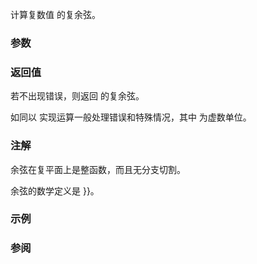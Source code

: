 {{cpp/title|cos{{small|(std::complex)}}}}
{{cpp/numeric/complex/navbar}}
{{ddcl|header=complex|1=
template&lt; class T &gt; 
complex&lt;T&gt; cos( const complex&lt;T&gt;&amp; z );
}}

计算复数值 {{c|z}} 的复余弦。

===参数===
{{par begin}}
{{par|z|复数值}}
{{par end}}

===返回值===

若不出现错误，则返回 {{c|z}} 的复余弦。

如同以 {{tt|[[cpp/numeric/complex/cosh|std::cosh]](i * z)}} 实现运算一般处理错误和特殊情况，其中 {{tt|i}} 为虚数单位。

===注解===
余弦在复平面上是整函数，而且无分支切割。

余弦的数学定义是 {{math|cos z {{=}} {{mfrac|e{{su|p=iz}}+e{{su|p=-iz}}|2}}}}。

===示例===
{{example
|code=
#include &lt;cmath&gt;
#include &lt;complex&gt;
#include &lt;iostream&gt;

int main()
{
    std::cout &lt;&lt; std::fixed;
    std::complex&lt;double&gt; z(1.0, 0.0); // 表现为沿实轴的实余弦
    std::cout &lt;&lt; "cos" &lt;&lt; z &lt;&lt; " = " &lt;&lt; std::cos(z)
              &lt;&lt; " ( cos(1) = " &lt;&lt; std::cos(1) &lt;&lt; ")\n";

    std::complex&lt;double&gt; z2(0.0, 1.0); // 表现为沿虚轴的实 cosh
    std::cout &lt;&lt; "cos" &lt;&lt; z2 &lt;&lt; " = " &lt;&lt; std::cos(z2)
              &lt;&lt; " (cosh(1) = " &lt;&lt; std::cosh(1) &lt;&lt; ")\n";
}
|output=
cos(1.000000,0.000000) = (0.540302,-0.000000) ( cos(1) = 0.540302)
cos(0.000000,1.000000) = (1.543081,-0.000000) (cosh(1) = 1.543081)
}}
===参阅===
{{dsc begin}}
{{dsc inc|cpp/numeric/complex/dsc sin}}
{{dsc inc|cpp/numeric/complex/dsc tan}}
{{dsc inc|cpp/numeric/complex/dsc acos}}
{{dsc inc|cpp/numeric/math/dsc cos}}
{{dsc inc|cpp/numeric/valarray/dsc cos}}
{{dsc see c|c/numeric/complex/ccos}}
{{dsc end}}

{{langlinks|de|en|es|fr|it|ja|pt|ru}}